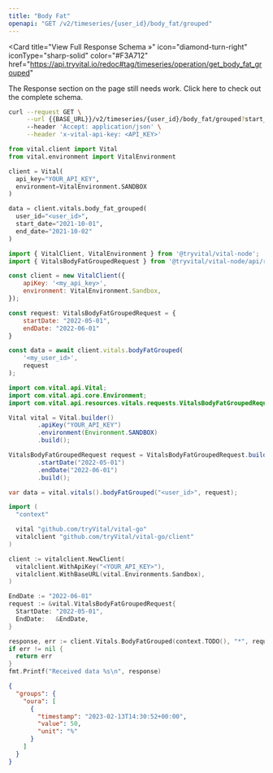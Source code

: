 ```yaml
---
title: "Body Fat"
openapi: "GET /v2/timeseries/{user_id}/body_fat/grouped"
---
```


<Card
  title="View Full Response Schema »"
  icon="diamond-turn-right"
  iconType="sharp-solid"
  color="#F3A712"
  href="https://api.tryvital.io/redoc#tag/timeseries/operation/get_body_fat_grouped"
>
  The Response section on the page still needs work. Click here to check out the complete schema.
</Card>

<RequestExample>

```bash cURL
curl --request GET \
     --url {{BASE_URL}}/v2/timeseries/{user_id}/body_fat/grouped?start_date={{START_DATE}}&end_date={{END_DATE}} \
     --header 'Accept: application/json' \
     --header 'x-vital-api-key: <API_KEY>'
```

```python Python
from vital.client import Vital
from vital.environment import VitalEnvironment

client = Vital(
  api_key="YOUR_API_KEY",
  environment=VitalEnvironment.SANDBOX
)

data = client.vitals.body_fat_grouped(
  user_id="<user_id>", 
  start_date="2021-10-01", 
  end_date="2021-10-02"
)
```

```javascript Node
import { VitalClient, VitalEnvironment } from '@tryvital/vital-node';
import { VitalsBodyFatGroupedRequest } from '@tryvital/vital-node/api/resources/vitals';

const client = new VitalClient({
    apiKey: '<my_api_key>',
    environment: VitalEnvironment.Sandbox,
});

const request: VitalsBodyFatGroupedRequest = {
    startDate: "2022-05-01",
    endDate: "2022-06-01"
}

const data = await client.vitals.bodyFatGrouped(
    '<my_user_id>',
    request
);
```

```java Java
import com.vital.api.Vital;
import com.vital.api.core.Environment;
import com.vital.api.resources.vitals.requests.VitalsBodyFatGroupedRequest;

Vital vital = Vital.builder()
        .apiKey("YOUR_API_KEY")
        .environment(Environment.SANDBOX)
        .build();

VitalsBodyFatGroupedRequest request = VitalsBodyFatGroupedRequest.builder()
        .startDate("2022-05-01")
        .endDate("2022-06-01")
        .build();

var data = vital.vitals().bodyFatGrouped("<user_id>", request);
```

```go Go
import (
  "context"

  vital "github.com/tryVital/vital-go"
  vitalclient "github.com/tryVital/vital-go/client"
)

client := vitalclient.NewClient(
  vitalclient.WithApiKey("<YOUR_API_KEY>"),
  vitalclient.WithBaseURL(vital.Environments.Sandbox),
)

EndDate := "2022-06-01"
request := &vital.VitalsBodyFatGroupedRequest{
  StartDate: "2022-05-01",
  EndDate:   &EndDate,
}

response, err := client.Vitals.BodyFatGrouped(context.TODO(), "*", request)
if err != nil {
  return err
}
fmt.Printf("Received data %s\n", response)
```

</RequestExample>

<ResponseExample>

```json Example
{
  "groups": {
    "oura": [
      {
        "timestamp": "2023-02-13T14:30:52+00:00",
        "value": 50,
        "unit": "%"
      }
    ]
  }
}
```

</ResponseExample>
